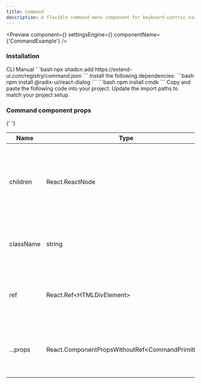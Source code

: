 ```yaml
---
title: Command
description: A flexible command menu component for keyboard-centric navigation, enabling quick access to actions and options through a streamlined, customizable interface.
---
```


<Preview
  component={<CommandExample />}
  settingsEngine={<CommandSettingsEngine />}
  componentName={'CommandExample'}
/>

### Installation

<Tabs defaultValue="cli">
  <TabsList>
    <TabsTrigger value="cli">CLI</TabsTrigger>
    <TabsTrigger value="manual">Manual</TabsTrigger>
  </TabsList>
  <TabsContent value="cli">
    ```bash 
    npx shadcn add https://extend-ui.com/registry/command.json 
    ```
  </TabsContent>
  <TabsContent value="manual">
    <Steps>
      <Step>
        Install the following dependencies: 
        ```bash 
        npm install @radix-ui/react-dialog
        ```
        ```bash 
        npm install cmdk
        ```
      </Step>
      <Step>
        Copy and paste the following code into your project.
        <ComponentSourceLive componentName={'Command'} />
      </Step>
      <Step>Update the import paths to match your project setup.</Step>
    </Steps>
  </TabsContent>
</Tabs>

### Command component props

{' '}

<div className="my-6 w-full overflow-x-auto">
  <table className="w-full border-collapse border border-gray-300 bg-white break-words">
    <thead>
      <tr>
        <th>Name</th>
        <th>Type</th>
        <th>Description</th>
      </tr>
    </thead>
    <tbody>
      <tr>
        <td>children</td>
        <td>React.ReactNode</td>
        <td>
          Defines the nested elements or components, typically a combination of <code>CommandItem</code>, <code>CommandGroup</code>, and others.
        </td>
      </tr>
      <tr>
        <td>className</td>
        <td>string</td>
        <td>
          Additional CSS classes to style the root Command component.
        </td>
      </tr>
      <tr>
        <td>ref</td>
        <td>React.Ref&lt;HTMLDivElement&gt;</td>
        <td>
          A ref to the root Command container for DOM manipulation or reference.
        </td>
      </tr>
      <tr>
        <td>...props</td>
        <td className="break-all">React.ComponentPropsWithoutRef&lt;CommandPrimitive&gt;</td>
        <td>
          Additional props that can be passed to the root Command component.
        </td>
      </tr>
    </tbody>
  </table>
</div>
